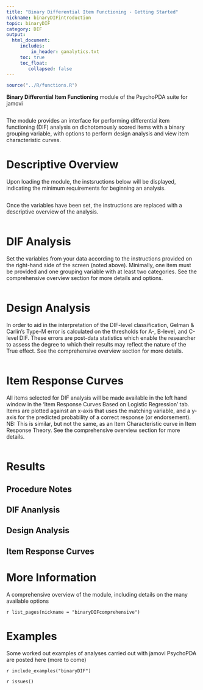 ```yaml
---
title: "Binary Differential Item Functioning - Getting Started"
nickname: binaryDIFintroduction
topic: binaryDIF
category: DIF
output: 
  html_document:
     includes:
         in_header: ganalytics.txt
     toc: true
     toc_float:
        collapsed: false
---
```


```r
source("../R/functions.R")
```

**Binary Differential Item Functioning** module of the PsychoPDA suite for jamovi

<img src="DIF/main.png  " class="img-responsive" alt="">

The module provides an interface for performing differential item functioning (DIF) analysis on dichotomously scored items with a binary grouping variable, with options to perform design analysis and view item characteristic curves.

# Descriptive Overview

Upon loading the module, the instsructions below will be displayed, indicating the minimum requirements for beginning an analysis.

<img src="DIF/instructions.png  " class="img-responsive" alt="">

Once the variables have been set, the instructions are replaced with a descriptive overview of the analysis.

<img src="DIF/procedureNotes.png  " class="img-responsive" alt="">


# DIF Analysis

Set the variables from your data according to the instructions provided on the right-hand side of the screen (noted above). Minimally, one item must be provided and one grouping variable with at least two categories. See the comprehensive overview section for more details and options.

<img src="DIF/analysisVariables.png  " class="img-responsive" alt="">

# Design Analysis

In order to aid in the interpretation of the DIF-level classification, Gelman & Carlin’s Type-M error is calculated on the thresholds for A-, B-level, and C-level DIF. These errors are post-data statistics which enable the researcher to assess the degree to which their results may reflect the nature of the True effect. See the comprehensive overview section for more details.

<img src="DIF/designAnalysis.png  " class="img-responsive" alt="">

# Item Response Curves

All items selected for DIF analysis will be made available in the left hand window in the 'Item Response Curves Based on Logistic Regression' tab. Items are plotted against an x-axis that uses the matching variable, and a y-axis for the predicted probability of a correct response (or endorsement). NB: This is similar, but not the same, as an Item Characteristic curve in Item Response Theory. See the comprehensive overview section for more details.

<img src="DIF/ICC.png  " class="img-responsive" alt="">

# Results

## Procedure Notes

## DIF Ananlysis

## Design Analysis

## Item Response Curves

# More Information

A comprehensive overview of the module, including details on the many available options

`r list_pages(nickname = "binaryDIFcomprehensive")`

# Examples

Some worked out examples of analyses carried out with jamovi PsychoPDA are posted here (more to come)

`r include_examples("binaryDIF")`

`r issues()`